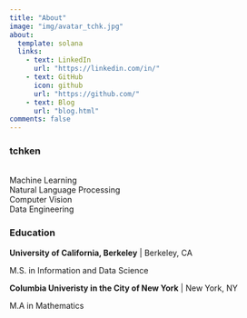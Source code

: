 ```yaml
---
title: "About"
image: "img/avatar_tchk.jpg"
about:
  template: solana
  links:
    - text: LinkedIn
      url: "https://linkedin.com/in/"
    - text: GitHub
      icon: github
      url: "https://github.com/"
    - text: Blog
      url: "blog.html"
comments: false
---
```


### tchken

<br>
Machine Learning\
Natural Language Processing\
Computer Vision\
Data Engineering
<br>

### Education

**University of California, Berkeley** | Berkeley, CA

M.S. in Information and Data Science

**Columbia Univeristy in the City of New York** | New York, NY

M.A in Mathematics


